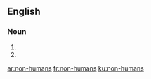 ==English==

===Noun===
{{head|en|noun plural form}}

# {{plural of|non-human|lang=en}}
# {{alternative spelling of|nonhumans|lang=en}}

[[ar:non-humans]]
[[fr:non-humans]]
[[ku:non-humans]]